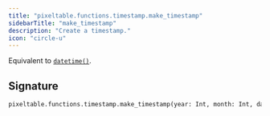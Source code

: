 ```yaml
---
title: "pixeltable.functions.timestamp.make_timestamp"
sidebarTitle: "make_timestamp"
description: "Create a timestamp."
icon: "circle-u"
---
```

Equivalent to [`datetime()`](https://docs.python.org/3/library/datetime.html#datetime.datetime).


## Signature

```python
pixeltable.functions.timestamp.make_timestamp(year: Int, month: Int, day: Int, hour: Int, minute: Int, second: Int, microsecond: Int) -> Timestamp
```

